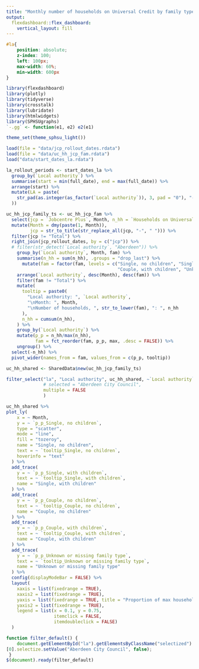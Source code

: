 ```yaml
---
title: "Monthly number of households on Universal Credit by family type"
output: 
  flexdashboard::flex_dashboard:
    vertical_layout: fill
---
```


```css
#la{
    position: absolute;
    z-index: 100;
    left: 100px;
    max-width: 60%;
    min-width: 600px
}
```

```r
library(flexdashboard)
library(plotly)
library(tidyverse)
library(crosstalk)
library(lubridate)
library(htmlwidgets)
library(SPHSUgraphs)
`-.gg` <- function(e1, e2) e2(e1)

theme_set(theme_sphsu_light())

load(file = "data/jcp_rollout_dates.rdata")
load(file = "data/uc_hh_jcp_fam.rdata")
load("data/start_dates_la.rdata")

la_rollout_periods <- start_dates_la %>%
  group_by(`Local authority`) %>%
  summarise(start = min(full_date), end = max(full_date)) %>%
  arrange(start) %>%
  mutate(LA = paste(
    str_pad(as.integer(as_factor(`Local authority`)), 3, pad = "0"), "-", `Local authority`
  ))

uc_hh_jcp_family_ts <- uc_hh_jcp_fam %>% 
  select(jcp = `Jobcentre Plus`, Month, n_hh = `Households on Universal Credit`, fam = `Family Type`) %>% 
  mutate(Month = dmy(paste(1, Month)),
         jcp = str_to_title(str_replace_all(jcp, "-", " "))) %>% 
  filter(jcp != "Total") %>% 
  right_join(jcp_rollout_dates, by = c("jcp")) %>% 
  # filter(str_detect(`Local authority`, "Aberdeen")) %>%
    group_by(`Local authority`, Month, fam) %>%
    summarise(n_hh = sum(n_hh), .groups = "drop_last") %>%
      mutate(fam = factor(fam, levels = c("Single, no children", "Single, with children", "Couple, no children", 
                                          "Couple, with children", "Unknown or missing family type", "Total"))) %>% 
    arrange(`Local authority`, desc(Month), desc(fam)) %>% 
    filter(fam != "Total") %>%
    mutate(
      tooltip = paste0(
        "Local authority: ", `Local authority`,
        "\nMonth: ", Month,
        "\nNumber of households, ", str_to_lower(fam), ": ", n_hh
      ),
      n_hh = cumsum(n_hh),
    ) %>%
    group_by(`Local authority`) %>% 
    mutate(p_p = n_hh/max(n_hh),
           fam = fct_reorder(fam, p_p, max, .desc = FALSE)) %>% 
    ungroup() %>% 
  select(-n_hh) %>%
  pivot_wider(names_from = fam, values_from = c(p_p, tooltip)) 

uc_hh_shared <- SharedData$new(uc_hh_jcp_family_ts)

```


```r
filter_select("la", "Local authority", uc_hh_shared, ~`Local authority`, allLevels = FALSE, 
              # selected = "Aberdeen City Council",
              multiple = FALSE
              )

```


```r

uc_hh_shared %>% 
plot_ly(
    x = ~ Month,
    y = ~ `p_p_Single, no children`,
    type = "scatter",
    mode = "line",
    fill = "tozeroy",
    name = "Single, no children",
    text = ~ `tooltip_Single, no children`,
    hoverinfo = "text"
  ) %>%
  add_trace(
    y = ~ `p_p_Single, with children`,
    text = ~ `tooltip_Single, with children`,
    name = "Single, with children"
  ) %>%
  add_trace(
    y = ~ `p_p_Couple, no children`,
    text = ~ `tooltip_Couple, no children`,
    name = "Couple, no children"
  ) %>%
  add_trace(
    y = ~ `p_p_Couple, with children`,
    text = ~ `tooltip_Couple, with children`,
    name = "Couple, with children"
  ) %>%
  add_trace(
    y = ~ `p_p_Unknown or missing family type`,
    text = ~ `tooltip_Unknown or missing family type`,
    name = "Unknown or missing family type"
  ) %>% 
  config(displayModeBar = FALSE) %>%
  layout(
    xaxis = list(fixedrange = TRUE),
    xaxis2 = list(fixedrange = TRUE),
    yaxis = list(fixedrange = TRUE, title = "Proportion of max households on UC"),
    yaxis2 = list(fixedrange = TRUE),
    legend = list(x = 0.1, y = 0.75,
                  itemclick = FALSE,
                  itemdoubleclick = FALSE)
  ) 


```

```js
function filter_default() {
    document.getElementById("la").getElementsByClassName("selectized") 
[0].selectize.setValue("Aberdeen City Council", false);
 }
$(document).ready(filter_default)
```
